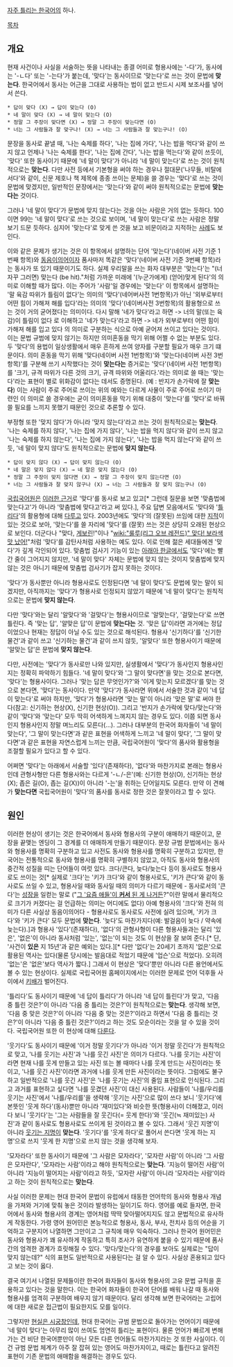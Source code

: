[[자주 틀리는 한국어]]의 하나.

[[목차]]

== 개요 ==
현재 사건이나 사실을 서술하는 뜻을 나타내는 종결 어미로 형용사에는 '-다'가, 동사에는 '-ㄴ다' 또는 '-는다'가 붙는데, '맞다'는 동사이므로 '맞는다'로 쓰는 것이 문법에 '''맞는다'''. 한국어에서 동사는 어근을 그대로 사용하는 법이 없고 반드시 시제 보조사를 넣어서 쓴다.

 * 답이 맞다 (X) → 답이 맞는다 (O)
 * 네 말이 맞다 (X) → 네 말이 맞는다 (O)
 * 정말 그 주장이 맞다면 (X) → 정말 그 주장이 맞는다면 (O)
 * 너는 그 사람들과 잘 맞구나! (X) → 너는 그 사람들과 잘 맞는구나! (O)


문장을 동사로 끝낼 때, '나는 숙제를 하다', '나는 집에 가다', '나는 밥을 먹다'와 같이 쓰지 않고 언제나 '나는 숙제를 한다', '나는 집에 간다', '나는 밥을 먹는다'와 같이 쓰듯이, '맞다' 또한 동사이기 때문에 '네 말이 맞다'가 아니라 '네 말이 맞는다'로 쓰는 것이 원칙적으로는 '''맞는다'''. 다만 사전 등에서 기본형을 써야 하는 경우나 절대문('나무들, 비탈에 서다'와 같이, 신문 제호나 책 제목에 종종 쓰이는 문체)을 쓸 경우는 '맞다'로 쓰는 것이 문법에 맞겠지만, 일반적인 문장에서는 '맞는다'와 같이 써야 원칙적으로는 문법에 '''맞는다는''' 것이다.

그러나 '네 말이 맞다'가 문법에 맞지 않는다는 것을 아는 사람은 거의 없는 듯하다. 100이면 99는 '네 말이 맞다'로 쓰는 것으로 보이며, '네 말이 맞는다'로 쓰는 사람은 정말 보기 드문 듯하다. 심지어 '맞는다'로 맞게 쓴 것을 보고 비문이라고 지적하는 [https://twitter.com/snac_crispy/status/314525132846661633 사례]도 보인다. 

이와 같은 문제가 생기는 것은 이 항목에서 설명하는 단어 '맞는다'(네이버 사전 기준 1번째 항목)와 [[동음이의어]]이자 품사마저 똑같은 '맞다'(네이버 사전 기준 3번째 항목)라는 동사가 또 있기 때문이기도 하다. 실제 우리말을 쓰는 화자 대부분은 '맞는다'는 "(너 자꾸 그러면) 맞는다 (be hit)."처럼 가까운 미래에 '(누군가에게) (얻어)맞게 된다'의 의미로 이해할 때가 많다. 이는 주어가 '사람'일 경우에는 '맞는다' 이 항목에서 설명하는 '말 육감 따위가 틀림이 없다'는 의미의 '맞다'(네어버사전 1번항목)가 아닌 '외부로부터 어떤 힘이 가해져 해를 입다'라는 의미의 '맞다'(네이버사전 3번항목)의 활용형으로 쓰는 것이 거의 굳어졌다는 의미이다. 
다시 말해 '네가 맞다'라고 하면 -> 너의 말(또는 육감)이 틀림이 없다 로 이해하고
'네가 맞는다'라고 하면 -> 네가 외부로부터 어떤 힘이 가해져 해를 입고 있다 의 의미로 구분하는 식으로 아예 굳어져 쓰이고 있다는 것이다. 이는 문법 규범에 맞지 않기는 하지만 의미혼동을 막기 위해 어쩔 수 없는 부분도 있다. 두 '맞다'의 용법이 일상생활에서 매우 흔하게 쓰여 양자를 구분할 필요가 매우 크기 떄문이다.
의미 혼동을 막기 위해 '맞다(네이버 사전 1번항목)'와 '맞는다(네이버 사전 3번항목)'를 구분해 쓰기 시작했다는 것이 '''맞는다는''' 증거로는 '맞다'(네이버 사전 1번항목)를 '크기, 규격 따위가 다른 것의 크기, 규격 따위와 어울리다.'라는 의미로 쓸 때는 '맞는다'라는 표현이 별로 위화감이 없다는 데서도 증명된다. (예 : 반지가 손가락에 잘 '''맞는다''') 이는 사람이 주로 주어로 쓰이는 위의 예와는 다르게 사물이 주로 주어로 쓰이기 마련인 이 의미로 쓸 경우에는 굳이 의미혼동을 막기 위해 대중이 '맞는다'를 '맞다'로 바꿔 쓸 필요를 느끼지 못했기 때문인 것으로 추론할 수 있다. 


부정형 또한 '맞지 않다'가 아니라 '맞지 않는다'라고 쓰는 것이 원칙적으로는 '''맞는다'''. '나는 숙제를 하지 않다', '나는 집에 가지 않다', '나는 밥을 먹지 않다'와 같이 쓰지 않고 '나는 숙제를 하지 않는다', '나는 집에 가지 않는다', '나는 밥을 먹지 않는다'와 같이 쓰듯, '네 말이 맞지 않다'도 원칙적으로는 문법에 '''맞지 않는다'''.

 * 답이 맞지 않다 (X) → 답이 맞지 않는다 (O)
 * 네 말은 맞지 않다 (X) → 네 말은 맞지 않는다 (O)
 * 정말 그 주장이 맞지 않다면 (X) → 정말 그 주장이 맞지 않는다면 (O)
 * 너는 그 사람들과 잘 맞지 않구나 (X) → 너는 그 사람들과 잘 맞지 않는구나 (O)

[[국립국어원]]은 [http://korean.go.kr/09_new/minwon/mofaq_view.jsp?idx=2857 이러한 근거]로 '맞다'를 동사로 보고 있고[* 그런데 질문을 보면 '맞춤법에 맞는다고'가 아니라 '맞춤법에 맞다고'라고 써 있다.], 주요 답변 모음에서도 '맞다와 '[[틀리다]]'의 활용형에 대해 [http://korean.go.kr/09_new/minwon/mofaq_view.jsp?idx=2858 다루고] 있다. 2003년에도 '맞다'의 (잘못된) 쓰임에 대한 [http://www.barunmal.com/board/board_view.html?a=1395 지적]이 있는 것으로 보아, '맞는다'를 쓸 자리에 '맞다'를 (잘못) 쓰는 것은 상당히 오래된 현상으로 보인다. 더군다나 "맞다, [[게보린]]!"이나 "[[wiki:"룰루(리그 오브 레전드)" 맞다! 보라색 맛 났어!]]"처럼 '맞다'를 감탄사처럼 사용하는 예도 있다. 이로 인해 젊은 세대들에겐 '맞다'가 깊게 각인되어 있다. 맞춤법 검사기 기능이 있는 [[아래아 한글]]에서도 '맞다'에는 빨간 줄이 그어지지 않지만, '네 말이 맞다' 자체는 문법에 맞지 않는 것이지 맞춤법에 맞지 않는 것은 아니기 때문에 맞춤법 검사기가 잡지 못하는 것이다.

'맞다'가 동사뿐만 아니라 형용사로도 인정된다면 '네 말이 맞다'도 문법에 맞는 말이 되겠지만, 아직까지는 '맞다'가 형용사로 인정되지 않았기 때문에 '네 말이 맞다'는 원칙적으로는 문법에 '''맞지 않는다'''.

다만 '맞다'와는 달리 '알맞다'와 '걸맞다'는 형용사이므로 '알맞는다', '걸맞는다'로 쓰면 틀린다. 즉 '맞는 답', '알맞은 답'이 문법에 '''맞는다는''' 것. '맞은 답'이라면 과거에는 정답이었으나 현재는 정답이 아닐 수도 있는 것으로 해석된다. 형용사 '신기하다'를 '신기한 물건'과 같이 쓰고 '신기하는 물건'과 같이 쓰지 않듯, '알맞다' 또한 형용사이기 때문에 '알맞는 답'은 문법에 '''맞지 않는다'''.

다만, 사전에는 '맞다'가 동사로만 나와 있지만, 실생활에서 '맞다'가 동사인지 형용사인지는 정확히 파악하기 힘들다. '네 말이 맞다'와 '그 말이 맞다면'을 맞는 것으로 본다면, '맞다'는 형용사이다. 그러나 '맞는 답은 무엇인가?'와 '이게 맞는지 모르겠다'를 맞는 것으로 본다면, '맞다'는 동사이다. 만약 '맞다'가 동사라면 위에서 서술한 것과 같이 '네 답이 맞는다'로 써야 하지만, '맞다'가 형용사라면 '맞는 말'이 아니라 '맞은 말'로 써야 한다(참고: 신기하는 현상(X), 신기한 현상(O)). 그리고 '반지가 손가락에 맞다/맞는다'와 같이 '맞다'와 '맞는다' 모두 딱히 어색하게 느껴지지 않는 경우도 있다. 이쯤 되면 동사인지 형용사인지 정말 며느리도 모른다(…). 그러나 대부분의 한국어 화자들이 '네 말이 맞는다', '그 말이 맞는다면'과 같은 표현을 어색하게 느끼고 '네 말이 맞다', '그 말이 맞다면'과 같은 표현을 자연스럽게 느끼는 만큼, 국립국어원이 '맞다'의 품사와 활용형을 조절할 필요가 있다고 할 수 있다.

어쩌면 '맞다'는 아래에서 서술할 '있다'(존재하다), '없다'와 마찬가지로 본래는 형용사인데 관형사형만 다른 형용사와는 다르게 '-ㄴ/-은'(예: 신기한 현상(O), 신기하는 현상(X); 좁은 길(O), 좁는 길(X))이 아니라 '-는'을 취하는 단어일지도 모른다. 만약 이 견해가 '''맞는다면''' 국립국어원이 '맞다'의 품사를 동사로 정한 것은 잘못이라고 할 수 있다.

== 원인 ==
이러한 현상이 생기는 것은 한국어에서 동사와 형용사의 구분이 애매하기 때문이고, 문장을 끝맺는 엔딩이 그 경계를 더 애매하게 만들기 때문이다. 문장 규범 문법에서는 동사와 형용사를 명확히 구분하고 있고 사전도 동사와 형용사를 명확히 구분하고 있지만, 한국어는 전통적으로 동사와 형용사를 명확히 구별하지 않았고, 아직도 동사와 형용사의 중간적 성질을 띠는 단어들이 여럿 있다. 크다/큰다, 늦다/늦는다 등이 동사로도 형용사로도 쓰이는 것[* 실제로 '크다'는 '키가 크다'와 같이 형용사로도, '키가 큰다'와 같이 동사로도 쓰일 수 있고, 형용사일 때와 동사일 때의 의미가 다르기 때문에 - 동사로서의 '큰다'는 [[성장]]을 일컫는 말로 ("[[강철중|그 '요즘 애들'이 '''커서''' 된 게 나거든]]?"이란 말에서 물리적으로 크기가 커졌다는 걸 언급하는 의미는 어디에도 없다) 아예 형용사의 '크다'와 전혀 의미가 다른 사실상 동음이의어다 - 형용사로도 동사로도 사전에 실려 있으며, '키가 크다'와 '키가 큰다' 모두 문법에 '''맞는다'''. '늦다'도 마찬가지다(예: 발걸음이 늦다 / 약속에 늦는다).]과 형용사 '있다'(존재하다), '없다'의 관형사형이 다른 형용사들과는 달리 '있은', '없은'이 아니라 동사처럼 '있는', '없는'이 되는 것도 이 현상을 잘 보여 준다.[* 단, '사건이 '''있은''' 지 15년'과 같은 예외는 있다.][* 다만 '없다'는 20세기 초까지 '없은'으로 활용된 역사는 있다(물론 당시에는 발음대로 적었기 때문에 '업슨'으로 적었다). 오히려 '없는'은 '없은'보다 역사가 짧다.] 그래서 이 현상은 '맞다'뿐만 아니라 다른 용언에서도 볼 수 있는 현상이다. 실제로 국립국어원 홈페이지에서는 이러한 문제로 언어 덕후들 사이에서 [[키배]]가 벌어진다.

'틀리다'도 동사이기 때문에 '네 답이 틀리다'가 아니라 '네 답이 틀린다'가 맞고, '다음 중 틀린 것은?'이 아니라 '다음 중 틀리는 것은?'이 원칙적으로는 '''맞는다'''. 생각해 보면, '다음 중 맞은 것은?'이 아니라 '다음 중 맞는 것은?'이라고 하면서 '다음 중 틀리는 것은?'이 아니라 '다음 중 틀린 것은?'이라고 하는 것도 모순이라는 것을 알 수 있을 것이다. 국립국어원 또한 이 현상에 대해 [http://korean.go.kr/09_new/minwon/mofaq_view.jsp?idx=2855 다룬다].

'웃기다'도 동사이기 때문에 '이거 정말 웃기다'가 아니라 '이거 정말 웃긴다'가 원칙적으로 맞고, '나를 웃기는 사진'과 '나를 웃긴 사진'은 의미가 다르다. '나를 웃기는 사진'이라면 현재 나를 웃게 만들고 있는 사진 또는 볼 때마다 나를 웃게 만드는 사진이라는 뜻이고, '나를 웃긴 사진'이라면 과거에 나를 웃게 만든 사진이라는 뜻이다. 그럼에도 불구하고 일반적으로 '나를 웃긴 사진'은 '나를 웃기는 사진'의 줄임 표현으로 인식된다. 그리고 과거를 표현하고 싶다면 '나를 웃겼던 사진'이 대신 사용된다. 사람들이 '나를/우리를 웃기는 사진'에서 '나를/우리를'을 생략해 '웃기는 사진'으로 많이 쓰다 보니 '웃기다'에 본뜻인 '웃게 하다'(동사)뿐만 아니라 '재미있다'와 비슷한 뜻(형용사)이 더해졌고, 이러다 보니 '웃기다'는 '그는 사람들을 잘 웃긴다(= 웃게 한다)'와 '웃긴(≒ 재미있는) 사진'과 같이 동사로도 형용사로도 쓰이게 된 것이라고 볼 수 있다. 그래서 '웃긴 지명'이 아니라 [[웃기는 지명]]이 '''맞는다'''. '웃기다'를 '웃게 하다'로 풀어서 쓴다면 '웃게 하는 지명'으로 쓰지 '웃게 한 지명'으로 쓰지 않는 것을 생각해 보자.

'모자라다' 또한 동사이기 때문에 '그 사람은 모자라다', '모자란 사람'이 아니라 '그 사람은 모자란다', '모자라는 사람'이라고 해야 원칙적으로는 '''맞는다'''. '지능이 떨어진 사람'이 아니라 '지능이 떨어지는 사람'이라고 하듯, '모자란 사람'이 아니라 '모자라는 사람'이라고 하는 것이 원칙적으로는 '''맞는다'''.

사실 이러한 문제는 현대 한국어 문법이 유럽에서 태동한 언어학의 동사와 형용사 개념을 가져와 거기에 맞춰 놓은 것이라 발생하는 일이기도 하다. 영어를 예로 들자면, 한국어에서 동사와 형용사의 경계는 영어처럼 딱딱 맞아떨어지지도 않고 문법적으로 유사하게 작동한다. 가령 영어 원어민은 본능적으로 형용사, 동사, 부사, 전치사 등의 어순을 기억하고 구분지어 나열하면 그만이고 그 규칙에 매우 익숙하다. 그러나 한국어 원어민은 동사와 형용사가 꽤 유사하게 작동하고 특히 조사가 유연하게 붙을 수 있기 때문에 품사간의 엄격한 경계가 흐릿해질 수 있다. '맞다/맞는다'의 경우를 보아도 실제로는 "답이 맞지 않는데?" 식의 표현도 일반적으로 사용된다는 걸 알 수 있다. 사실상 혼용되고 있다고 보는 것이 옳다.

결국 여기서 나열된 문제들이란 한국어 화자들이 동사와 형용사의 고유 문법 규칙을 혼용하고 있다는 것을 말한다. 이는 한국어 화자들이 한국어 단어를 배워 나갈 때 동사와 형용사를 엄격히 구분하여 배우지 않기 때문이다. 달리 생각해 보면 한국어라는 고립어에 대한 새로운 접근법이 필요한지도 모를 일이다.

그렇지만 [[현실은 시궁창]]인데, 현대 한국어는 규범 문법으로 돌아가는 언어이기 때문에 '네 말이 맞다'는 아무리 많이 쓰여도 엄연히 틀리는 표현이다. 물론 언어가 빠르게 변해 가는 건 비단 한국어뿐만이 아닌 모든 다른 언어들도 마찬가지라는 것 또한 사실이다. 이건 규범 문법 체계가 아주 잘 잡혀 있는 영어도 마찬가지이고, 때로는 틀린다고 알려진 표현이 기존 문법의 애매함을 해결하는 경우도 있다.
